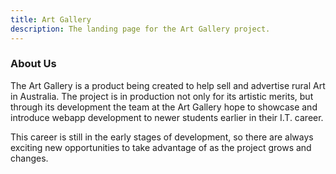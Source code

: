 ```yaml
---
title: Art Gallery
description: The landing page for the Art Gallery project.
---
```



<Card
    title="Welcome to the Art Gallery"
    icon="bars"
/>

<CardGrid>
    <LinkCard
        title="GitHub"
        href="https://github.com/thoth-tech/art-gallery"
    />
    <LinkCard
        title="Documentation"
        href="https://github.com/thoth-tech/documentation/tree/main/docs/ArtGallery"
    />
</CardGrid>

### About Us

The Art Gallery is a product being created to help sell and advertise rural Art in Australia. The project is in production not only for its artistic merits, but through its development the team at the Art Gallery hope to showcase and introduce webapp development to newer students earlier in their I.T. career.

This career is still in the early stages of development, so there are always exciting new opportunities to take advantage of as the project grows and changes.
